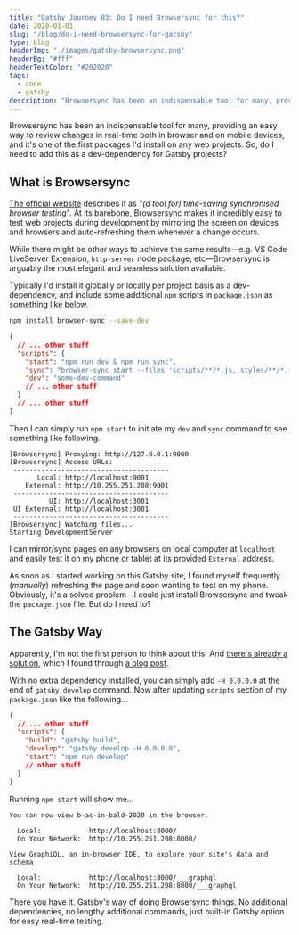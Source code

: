 ```yaml
---
title: "Gatsby Journey 03: Do I need Browsersync for this?"
date: 2020-01-01
slug: "/blog/do-i-need-browsersync-for-gatsby"
type: blog
headerImg: "./images/gatsby-browsersync.png"
headerBg: "#fff"
headerTextColor: "#202020"
tags:
  - code
  - gatsby
description: "Browsersync has been an indispensable tool for many, providing an easy way to review changes in real-time both in browser and on mobile devices, and it's one of the first packages I'd install on any web projects. So, do I need to add this as a dev-dependency for Gatsby projects?"
---
```


<p class="excerpt">
  Browsersync has been an indispensable tool for many, providing an easy way to
  review changes in real-time both in browser and on mobile devices, and it's
  one of the first packages I'd install on any web projects. So, do I need to
  add this as a dev-dependency for Gatsby projects?
</p>

## What is Browsersync

[The official website](https://browsersync.io/) describes it as _"(a tool for) time-saving synchronised browser testing_". At its barebone, Browsersync makes it incredibly easy to test web projects during development by mirroring the screen on devices and browsers and auto-refreshing them whenever a change occurs.

While there might be other ways to achieve the same results&mdash;e.g. VS Code LiveServer Extension, `http-server` node package, etc&mdash;Browsersync is arguably the most elegant and seamless solution available.

Typically I'd install it globally or locally per project basis as a dev-dependency, and include some additional `npm` scripts in `package.json` as something like below.

```bash
npm install browser-sync --save-dev
```

```json filename:package.json
{
  // ... other stuff
  "scripts": {
    "start": "npm run dev & npm run sync",
    "sync": "browser-sync start --files 'scripts/**/*.js, styles/**/*.*' --proxy '127.0.0.1:9000' --port 9001",
    "dev": "some-dev-command"
    // ... other stuff
  }
  // ... other stuff
}
```

Then I can simply run `npm start` to initiate my `dev` and `sync` command to see something like following.

```
[Browsersync] Proxying: http://127.0.0.1:9000
[Browsersync] Access URLs:
 ---------------------------------------
       Local: http://localhost:9001
    External: http://10.255.251.208:9001
 ---------------------------------------
          UI: http://localhost:3001
 UI External: http://localhost:3001
 ---------------------------------------
[Browsersync] Watching files...
Starting DevelopmentServer
```

I can mirror/sync pages on any browsers on local computer at `localhost` and easily test it on my phone or tablet at its provided `External` address.

As soon as I started working on this Gatsby site, I found myself frequently (_manually_) refreshing the page and soon wanting to test on my phone. Obviously, it's a solved problem&mdash;I could just install Browsersync and tweak the `package.json` file. But do I need to?

## The Gatsby Way

Apparently, I'm not the first person to think about this. And [there's already a solution](https://github.com/gatsbyjs/gatsby/issues/5801#issuecomment-456890752), which I found through [a blog post](https://asuh.com/gatsbys-hidden-browsersync/).

With no extra dependency installed, you can simply add `-H 0.0.0.0` at the end of `gatsby develop` command. Now after updating `scripts` section of my `package.json` like the following...

```json filename:package.json {5}
{
  // ... other stuff
  "scripts": {
    "build": "gatsby build",
    "develop": "gatsby develop -H 0.0.0.0",
    "start": "npm run develop"
    // other stuff
  }
}
```

Running `npm start` will show me...

```
You can now view b-as-in-bald-2020 in the browser.

  Local:            http://localhost:8000/
  On Your Network:  http://10.255.251.208:8000/

View GraphiQL, an in-browser IDE, to explore your site's data and schema

  Local:            http://localhost:8000/___graphql
  On Your Network:  http://10.255.251.208:8000/___graphql

```

There you have it. Gatsby's way of doing Browsersync things. No additional dependencies, no lengthy additional commands, just built-in Gatsby option for easy real-time testing.
